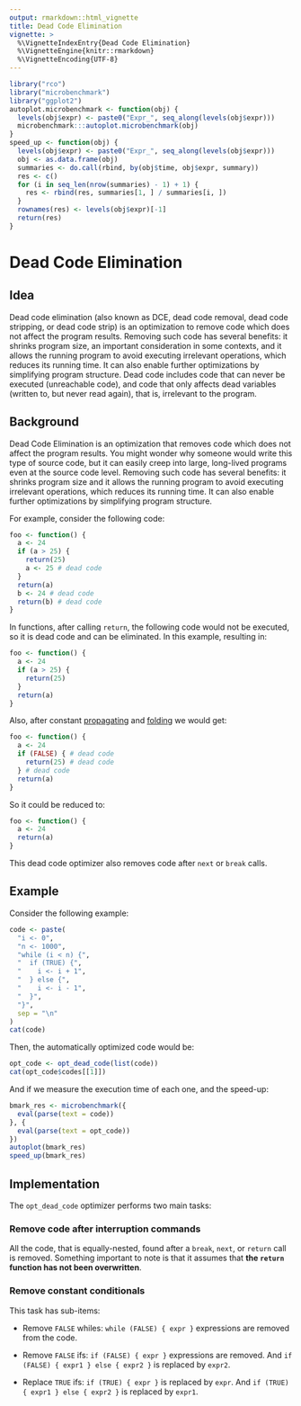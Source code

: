 ```yaml
---
output: rmarkdown::html_vignette
title: Dead Code Elimination
vignette: >
  %\VignetteIndexEntry{Dead Code Elimination}
  %\VignetteEngine{knitr::rmarkdown}
  %\VignetteEncoding{UTF-8}
---
```


```r
library("rco")
library("microbenchmark")
library("ggplot2")
autoplot.microbenchmark <- function(obj) {
  levels(obj$expr) <- paste0("Expr_", seq_along(levels(obj$expr)))
  microbenchmark:::autoplot.microbenchmark(obj)
}
speed_up <- function(obj) {
  levels(obj$expr) <- paste0("Expr_", seq_along(levels(obj$expr)))
  obj <- as.data.frame(obj)
  summaries <- do.call(rbind, by(obj$time, obj$expr, summary))
  res <- c()
  for (i in seq_len(nrow(summaries) - 1) + 1) {
    res <- rbind(res, summaries[1, ] / summaries[i, ])
  }
  rownames(res) <- levels(obj$expr)[-1]
  return(res)
}
```

# Dead Code Elimination

## Idea

Dead code elimination (also known as DCE, dead code removal, dead code stripping, or dead code strip) is an optimization to remove code which does not affect the program results. Removing such code has several benefits: it shrinks program size, an important consideration in some contexts, and it allows the running program to avoid executing irrelevant operations, which reduces its running time. It can also enable further optimizations by simplifying program structure. Dead code includes code that can never be executed (unreachable code), and code that only affects dead variables (written to, but never read again), that is, irrelevant to the program. 

## Background

Dead Code Elimination is an optimization that removes code which does not affect the program results. You might wonder why someone would write this type of source code, but it can easily creep into large, long-lived programs even at the source code level. Removing such code has several benefits: it shrinks program size and it allows the running program to avoid executing irrelevant operations, which reduces its running time. It can also enable further optimizations by simplifying program structure.

For example, consider the following code:

```r
foo <- function() {
  a <- 24
  if (a > 25) {
    return(25)
    a <- 25 # dead code
  }
  return(a)
  b <- 24 # dead code
  return(b) # dead code
}
```

In functions, after calling `return`, the following code would not be executed, so it is dead code and can be eliminated. In this example, resulting in:

```r
foo <- function() {
  a <- 24
  if (a > 25) {
    return(25)
  }
  return(a)
}
```

Also, after constant [propagating](opt-constant-propagation.html) and [folding](opt-constant-folding.html) we would get:

```r
foo <- function() {
  a <- 24
  if (FALSE) { # dead code
    return(25) # dead code
  } # dead code
  return(a)
}
```

So it could be reduced to:

```r
foo <- function() {
  a <- 24
  return(a)
}
```

This dead code optimizer also removes code after `next` or `break` calls.

## Example

Consider the following example:

```r
code <- paste(
  "i <- 0",
  "n <- 1000",
  "while (i < n) {",
  "  if (TRUE) {",
  "    i <- i + 1",
  "  } else {",
  "    i <- i - 1",
  "  }",
  "}",
  sep = "\n"
)
cat(code)
```

Then, the automatically optimized code would be:

```r
opt_code <- opt_dead_code(list(code))
cat(opt_code$codes[[1]])
```

And if we measure the execution time of each one, and the speed-up:

```r
bmark_res <- microbenchmark({
  eval(parse(text = code))
}, {
  eval(parse(text = opt_code))
})
autoplot(bmark_res)
speed_up(bmark_res)
```

## Implementation

The `opt_dead_code` optimizer performs two main tasks:

### Remove code after interruption commands

All the code, that is equally-nested, found after a `break`, `next`, or `return` call is removed. Something important to note is that it assumes that **the `return` function has not been overwritten**.

### Remove constant conditionals

This task has sub-items:

  * Remove `FALSE` whiles: `while (FALSE) { expr }` expressions are removed from the code.
  
  * Remove `FALSE` ifs: `if (FALSE) { expr }` expressions are removed. And `if (FALSE) { expr1 } else { expr2 }` is replaced by `expr2`.
  
  * Replace `TRUE` ifs: `if (TRUE) { expr }` is replaced by `expr`. And `if (TRUE) { expr1 } else { expr2 }` is replaced by `expr1`.
